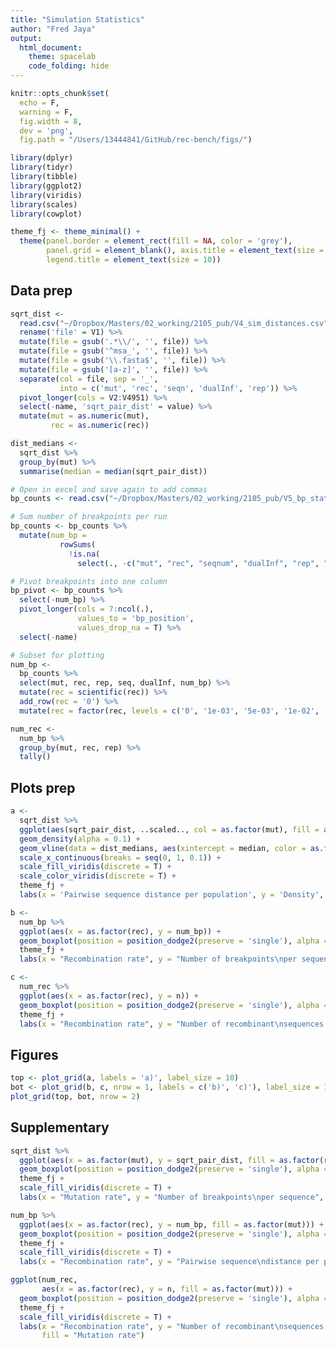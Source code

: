 ```yaml
---
title: "Simulation Statistics"
author: "Fred Jaya"
output: 
  html_document:
    theme: spacelab
    code_folding: hide
---
```

  
```r
knitr::opts_chunk$set(
  echo = F,
  warning = F,
  fig.width = 8,
  dev = 'png',
  fig.path = "/Users/13444841/GitHub/rec-bench/figs/")

library(dplyr)
library(tidyr)
library(tibble)
library(ggplot2)
library(viridis)
library(scales)
library(cowplot)

theme_fj <- theme_minimal() +
  theme(panel.border = element_rect(fill = NA, color = 'grey'),
        panel.grid = element_blank(), axis.title = element_text(size = 10),
        legend.title = element_text(size = 10))
```

## Data prep  

```r
sqrt_dist <- 
  read.csv("~/Dropbox/Masters/02_working/2105_pub/V4_sim_distances.csv", header = F) %>%
  rename('file' = V1) %>%
  mutate(file = gsub('.*\\/', '', file)) %>%
  mutate(file = gsub('^msa_', '', file)) %>%
  mutate(file = gsub('\\.fasta$', '', file)) %>%
  mutate(file = gsub('[a-z]', '', file)) %>%
  separate(col = file, sep = '_',
           into = c('mut', 'rec', 'seqn', 'dualInf', 'rep')) %>%
  pivot_longer(cols = V2:V4951) %>%
  select(-name, 'sqrt_pair_dist' = value) %>%
  mutate(mut = as.numeric(mut),
         rec = as.numeric(rec))

dist_medians <- 
  sqrt_dist %>%
  group_by(mut) %>%
  summarise(median = median(sqrt_pair_dist))
```

```r
# Open in excel and save again to add commas
bp_counts <- read.csv("~/Dropbox/Masters/02_working/2105_pub/V5_bp_stats.csv", header = T)

# Sum number of breakpoints per run 
bp_counts <- bp_counts %>%
  mutate(num_bp = 
           rowSums(
             !is.na(
               select(., -c("mut", "rec", "seqnum", "dualInf", "rep", "seq")))))

# Pivot breakpoints into one column
bp_pivot <- bp_counts %>%
  select(-num_bp) %>%
  pivot_longer(cols = 7:ncol(.),
               values_to = 'bp_position', 
               values_drop_na = T) %>%
  select(-name)

# Subset for plotting
num_bp <-
  bp_counts %>%
  select(mut, rec, rep, seq, dualInf, num_bp) %>%
  mutate(rec = scientific(rec)) %>%
  add_row(rec = '0') %>%
  mutate(rec = factor(rec, levels = c('0', '1e-03', '5e-03', '1e-02', '5e-02', '1e-01')))

num_rec <-
  num_bp %>%
  group_by(mut, rec, rep) %>%
  tally()
```

## Plots prep  

```r
a <- 
  sqrt_dist %>%
  ggplot(aes(sqrt_pair_dist, ..scaled.., col = as.factor(mut), fill = as.factor(mut))) +
  geom_density(alpha = 0.1) +
  geom_vline(data = dist_medians, aes(xintercept = median, color = as.factor(mut)), linetype = 'dashed') +
  scale_x_continuous(breaks = seq(0, 1, 0.1)) +
  scale_fill_viridis(discrete = T) +
  scale_color_viridis(discrete = T) +
  theme_fj +
  labs(x = 'Pairwise sequence distance per population', y = 'Density', fill = "Mutation rate", col = "Mutation rate")
```

```r
b <- 
  num_bp %>%
  ggplot(aes(x = as.factor(rec), y = num_bp)) +
  geom_boxplot(position = position_dodge2(preserve = 'single'), alpha = 0.6, shape = 16) +
  theme_fj +
  labs(x = "Recombination rate", y = "Number of breakpoints\nper sequence")
```

```r
c <- 
  num_rec %>%
  ggplot(aes(x = as.factor(rec), y = n)) +
  geom_boxplot(position = position_dodge2(preserve = 'single'), alpha = 0.6, shape = 16) +
  theme_fj +
  labs(x = "Recombination rate", y = "Number of recombinant\nsequences per population")
```

## Figures  

```r
top <- plot_grid(a, labels = 'a)', label_size = 10)
bot <- plot_grid(b, c, nrow = 1, labels = c('b)', 'c)'), label_size = 10)
plot_grid(top, bot, nrow = 2)
```

## Supplementary  
```r
sqrt_dist %>%
  ggplot(aes(x = as.factor(mut), y = sqrt_pair_dist, fill = as.factor(rec))) +
  geom_boxplot(position = position_dodge2(preserve = 'single'), alpha = 0.6, shape = 16) +
  theme_fj +
  scale_fill_viridis(discrete = T) +
  labs(x = "Mutation rate", y = "Number of breakpoints\nper sequence", fill = "Recombination rate")
```

```r
num_bp %>%
  ggplot(aes(x = as.factor(rec), y = num_bp, fill = as.factor(mut))) +
  geom_boxplot(position = position_dodge2(preserve = 'single'), alpha = 0.6, shape = 16) +
  theme_fj +
  scale_fill_viridis(discrete = T) +
  labs(x = "Recombination rate", y = "Pairwise sequence\ndistance per population", fill = "Mutation rate")
```

```r
ggplot(num_rec, 
       aes(x = as.factor(rec), y = n, fill = as.factor(mut))) +
  geom_boxplot(position = position_dodge2(preserve = 'single'), alpha = 0.6) +
  theme_fj +
  scale_fill_viridis(discrete = T) +
  labs(x = "Recombination rate", y = "Number of recombinant\nsequences per population",
       fill = "Mutation rate")
```



